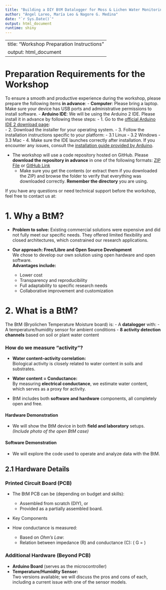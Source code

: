 ```yaml
---
title: "Building a DIY BtM Datalogger for Moss & Lichen Water Monitoring"
author: "Ángel Lareo, María Leo & Nagore G. Medina"
date: "`r Sys.Date()`"
output: html_document
runtime: shiny
---
```


---
title: "Workshop Preparation Instructions"
output: html_document
---

# Preparation Requirements for the Workshop

To ensure a smooth and productive experience during the workshop, please prepare the following items **in advance**:
- **Computer**: Please bring a laptop. Make sure your device has USB ports and administrative permissions to install software.
- **Arduino IDE**: We will be using the Arduino 2 IDE. Please install it in advance by following these steps:
  - 1. Go to the [official Arduino IDE 2 download page](https://www.arduino.cc/en/software):  
  - 2. Download the installer for your operating system.
  - 3. Follow the installation instructions specific to your platform:
      - 3.1 Linux
      - 3.2 Windows
      - 3.3 Mac
  - 4. Make sure the IDE launches correctly after installation. If you encounter any issues, consult the [installation guide provided by Arduino](https://docs.arduino.cc/software/ide-v2/tutorials/).

- The workshop will use a code repository hosted on GitHub. Please **download the repository in advance** in one of the following formats: [ZIP File](https://github.com/united-ecology/btmboard/archive/refs/heads/main.zip) or [GitHub Link](https://github.com/united-ecology/btmboard)
  - Make sure you get the contents (or extract them if you downloaded the ZIP) and browse the folder to verify that everything was downloaded correctly. **Remember the directory** you are using.

If you have any questions or need technical support before the workshop, feel free to contact us at: 

# 1. Why a BtM?

- **Problem to solve:**  Existing commercial solutions were expensive and did not fully meet our specific needs. They offered limited flexibility and closed architectures, which constrained our research applications.

- **Our approach: Free/Libre and Open Source Development**  
  We chose to develop our own solution using open hardware and open software.  
  **Advantages include:**
  - Lower cost
  - Transparency and reproducibility
  - Full adaptability to specific research needs
  - Collaborative improvement and customization

# 2. What is a BtM?

The BtM (Bryolichen Temperature Moisture board) is:
- A **datalogger** with:
  - A temperature/humidity sensor for ambient conditions
  - **8 activity detection channels** based on soil or plant water content

### How do we measure "activity"?

- **Water content–activity correlation:**  
  Biological activity is closely related to water content in soils and substrates.

- **Water content = Conductance:**  
  By measuring **electrical conductance**, we estimate water content, which serves as a proxy for activity.

- BtM includes both **software and hardware** components, all completely open and free.

#### Hardware Demonstration

- We will show the BtM device in both **field and laboratory** setups.  
  *(Include photo of the open BtM case)*

#### Software Demonstration

- We will explore the code used to operate and analyze data with the BtM.  

## 2.1 Hardware Details

### Printed Circuit Board (PCB)

- The BtM PCB can be (depending on budget and skills):
  - Assembled from scratch (DIY), or
  - Provided as a partially assembled board.
  
- Key Components

- How conductance is measured:
  - Based on *Ohm’s Law*: 
  - Relation between impedance (R) and conductance (C): \( G = \frac{1}{R} \)

### Additional Hardware (Beyond PCB)

- **Arduino Board** (serves as the microcontroller)
- **Temperature/Humidity Sensor:**  
  Two versions available; we will discuss the pros and cons of each, including a current issue with one of the sensor models.




<!-- ```{r setup, include=FALSE} -->
<!-- knitr::opts_chunk$set(echo = TRUE) -->
<!-- ``` -->

<!-- This R Markdown document is made interactive using Shiny. Unlike the more traditional workflow of creating static reports, you can now create documents that allow your readers to change the assumptions underlying your analysis and see the results immediately.  -->

<!-- To learn more, see [Interactive Documents](http://rmarkdown.rstudio.com/authoring_shiny.html). -->

<!-- ## Inputs and Outputs -->

<!-- You can embed Shiny inputs and outputs in your document. Outputs are automatically updated whenever inputs change.  This demonstrates how a standard R plot can be made interactive by wrapping it in the Shiny `renderPlot` function. The `selectInput` and `sliderInput` functions create the input widgets used to drive the plot. -->

<!-- ```{r eruptions, echo=FALSE} -->
<!-- inputPanel( -->
<!--   selectInput("n_breaks", label = "Number of bins:", -->
<!--               choices = c(10, 20, 35, 50), selected = 20), -->

<!--   sliderInput("bw_adjust", label = "Bandwidth adjustment:", -->
<!--               min = 0.2, max = 2, value = 1, step = 0.2) -->
<!-- ) -->

<!-- renderPlot({ -->
<!--   hist(faithful$eruptions, probability = TRUE, breaks = as.numeric(input$n_breaks), -->
<!--        xlab = "Duration (minutes)", main = "Geyser eruption duration") -->

<!--   dens <- density(faithful$eruptions, adjust = input$bw_adjust) -->
<!--   lines(dens, col = "blue") -->
<!-- }) -->
<!-- ``` -->

<!-- ## Embedded Application -->

<!-- It's also possible to embed an entire Shiny application within an R Markdown document using the `shinyAppDir` function. This example embeds a Shiny application located in another directory: -->

<!-- ```{r tabsets, echo=FALSE} -->
<!-- shinyAppDir( -->
<!--   system.file("examples/06_tabsets", package = "shiny"), -->
<!--   options = list( -->
<!--     width = "100%", height = 550 -->
<!--   ) -->
<!-- ) -->
<!-- ``` -->

<!-- Note the use of the `height` parameter to determine how much vertical space the embedded application should occupy. -->

<!-- You can also use the `shinyApp` function to define an application inline rather then in an external directory. -->

<!-- In all of R code chunks above the `echo = FALSE` attribute is used. This is to prevent the R code within the chunk from rendering in the document alongside the Shiny components. -->



